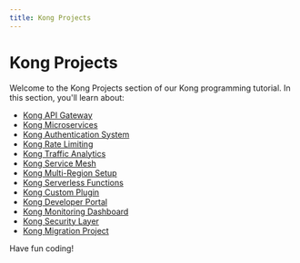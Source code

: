 ```yaml
---
title: Kong Projects
---
```


# Kong Projects

Welcome to the Kong Projects section of our Kong programming tutorial. In this section, you'll learn about:

- [Kong API Gateway](./0-kong-api-gateway.mdx)
- [Kong Microservices](./1-kong-microservices.mdx)
- [Kong Authentication System](./2-kong-authentication-system.mdx)
- [Kong Rate Limiting](./3-kong-rate-limiting.mdx)
- [Kong Traffic Analytics](./4-kong-traffic-analytics.mdx)
- [Kong Service Mesh](./5-kong-service-mesh.mdx)
- [Kong Multi-Region Setup](./6-kong-multi-region-setup.mdx)
- [Kong Serverless Functions](./7-kong-serverless-functions.mdx)
- [Kong Custom Plugin](./8-kong-custom-plugin.mdx)
- [Kong Developer Portal](./9-kong-developer-portal.mdx)
- [Kong Monitoring Dashboard](./10-kong-monitoring-dashboard.mdx)
- [Kong Security Layer](./11-kong-security-layer.mdx)
- [Kong Migration Project](./12-kong-migration-project.mdx)

Have fun coding!